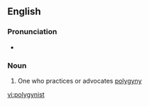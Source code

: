 ==English==

===Pronunciation===
* {{IPA|/pəˈlɪdʒɪnɪst/|lang=en}}

===Noun===
{{en-noun}}

# One who practices or advocates [[polygyny]]

[[vi:polygynist]]